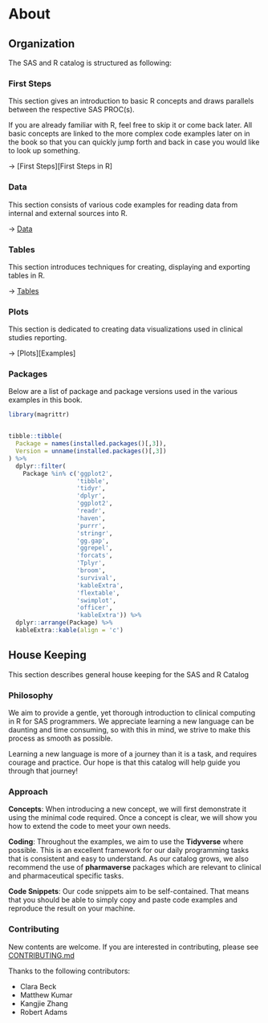 # About 

## Organization

The SAS and R catalog is structured as following:

### First Steps

This section gives an introduction to basic R concepts and draws parallels between the respective SAS PROC(s).

If you are already familiar with R, feel free to skip it or come back later. All basic concepts are linked to the more complex code examples later on in the book so that you can quickly jump forth and back in case you would like to look up something.

$\rightarrow$ [First Steps][First Steps in R]

### Data

This section consists of various code examples for reading data from internal and external sources into R.

$\rightarrow$ [Data][Data]

### Tables

This section introduces techniques for creating, displaying and exporting tables in R.

$\rightarrow$ [Tables][Tables]

### Plots

This section is dedicated to creating data visualizations used in clinical studies reporting.

$\rightarrow$ [Plots][Examples]

### Packages

Below are a list of package and package versions used in the various examples in this book.

```r
library(magrittr)


tibble::tibble(
  Package = names(installed.packages()[,3]),
  Version = unname(installed.packages()[,3])
) %>%
  dplyr::filter(
    Package %in% c('ggplot2',
                   'tibble',
                   'tidyr',
                   'dplyr',
                   'ggplot2',
                   'readr',
                   'haven',
                   'purrr',
                   'stringr',
                   'gg.gap',
                   'ggrepel',
                   'forcats',
                   'Tplyr',
                   'broom',
                   'survival',
                   'kableExtra',
                   'flextable',
                   'swimplot',
                   'officer',
                   'kableExtra')) %>%
  dplyr::arrange(Package) %>%
  kableExtra::kable(align = 'c')
```


## House Keeping

This section describes general house keeping for the SAS and R Catalog

### Philosophy

We aim to provide a gentle, yet thorough introduction to clinical computing in R for SAS programmers. We appreciate learning a new language can be daunting and time consuming, so with this in mind, we strive to make this process as smooth as possible.

Learning a new language is more of a journey than it is a task, and requires courage and practice. Our hope is that this catalog will help guide you through that journey!

### Approach

**Concepts**: When introducing a new concept, we will first demonstrate it using the minimal code required. Once a concept is clear, we will show you how to extend the code to meet your own needs.

**Coding**: Throughout the examples, we aim to use the **Tidyverse** where possible. This is an excellent framework for our daily programming tasks that is consistent and easy to understand. As our catalog grows, we also recommend the use of **pharmaverse** packages which are relevant to clinical and pharmaceutical specific tasks.

**Code Snippets**: Our code snippets aim to be self-contained. That means that you should be able to simply copy and paste code examples and reproduce the result on your machine.

### Contributing
New contents are welcome. If you are interested in contributing, please see [CONTRIBUTING.md](https://github.com/bayer-int/ocs.sas2r/blob/main/CONTRIBUTING.md)

Thanks to the following contributors:

* Clara Beck
* Matthew Kumar
* Kangjie Zhang
* Robert Adams

